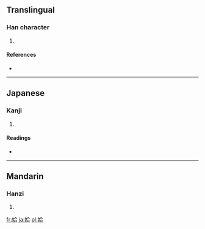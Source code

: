 ==Translingual==

===Han character===
{{Han char|rn=38|rad=女|as=06|sn=9|four=4846<sub>1</sub>|canj=女人一口 (VOMR)}}

# {{defn|Han|sort=女06}}

====References====
* {{Han ref|kx=0261.070|dkj=06242|dj=0527.110|hdz=21046.020|uh=59F6|ud=23030|bh=CE6B|bd=52843}}

----

==Japanese==

===Kanji===
{{ja-kanji|grade=|rs=女06}}

# {{defn|Japanese}}

====Readings====
* {{ja-readings|on=[[おう]] (ō)|kun=[[しずか]] (shizuka), [[あい]] (ai)}}

----

==Mandarin==

===Hanzi===
{{cmn-hanzi|pin=[[yǎn]] ([[yan3]])|wg=yen<sup>3</sup>}}

# {{defn|Mandarin}}

[[fr:姶]]
[[ja:姶]]
[[pl:姶]]